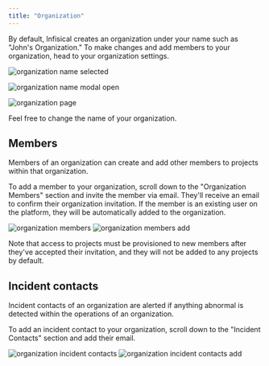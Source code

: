 ```yaml
---
title: "Organization"
---
```


By default, Infisical creates an organization under your name such as "John's Organization." To make changes and add members to your organization, head to your organization settings.

![organization name selected](../../images/dashboard-name-selected.png)

![organization name modal open](../../images/dashboard-name-modal-organization.png)

![organization page](../../images/organization.png)

Feel free to change the name of your organization.

## Members

Members of an organization can create and add other members to projects within that organization.

To add a member to your organization, scroll down to the "Organization Members" section and invite the member via email. They'll receive an email to confirm their organization invitation. If the member is an existing user on the platform, they will be automatically added to the organization.

![organization members](../../images/organization-members.png)
![organization members add](../../images/organization-members-add.png)

Note that access to projects must be provisioned to new members after they've accepted their invitation, and they will not be added to any projects by default.

## Incident contacts

Incident contacts of an organization are alerted if anything abnormal is detected within the operations of an organization.

To add an incident contact to your organization, scroll down to the "Incident Contacts" section and add their email.

![organization incident contacts](../../images/organization-ic.png)
![organization incident contacts add](../../images/organization-ic-add.png)
